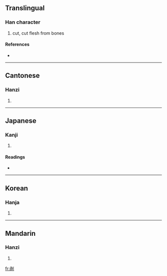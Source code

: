 {{see|剐}}
==Translingual==

===Han character===
{{Han char|rn=18|rad=刀|as=09|sn=11|four=7220<sub>0</sub>|canj=月月中弓 (BBLN)}}

# cut, cut flesh from bones

====References====
* {{Han ref|kx=0142.200|dkj=02094|dj=0322.050|hdz=10345.010|uh=526E|ud=21102|bh=D46C|bd=54380}}

----

==Cantonese==

===Hanzi===
{{yue-hanzi|jyut=|y=wa2}}

# {{defn|Cantonese}}

----

==Japanese==

===Kanji===
{{ja-kanji|grade=|rs=刀09}}

# {{defn|Japanese}}

====Readings====
* {{ja-readings|on=[[か]] (ka), [[け]] (ke)|kun=[[さく]] (saku)}}

----

==Korean==

===Hanja===
{{ko-hanja|hangeul=과|rv=gwa|mr=kwa}}

# {{defn|Korean}}

----

==Mandarin==

===Hanzi===
{{cmn-hanzi|sim=剐|pin=[[guǎ]] ([[gua3]])|wg=kua<sup>3</sup>}}

# {{defn|Mandarin}}

[[fr:剮]]